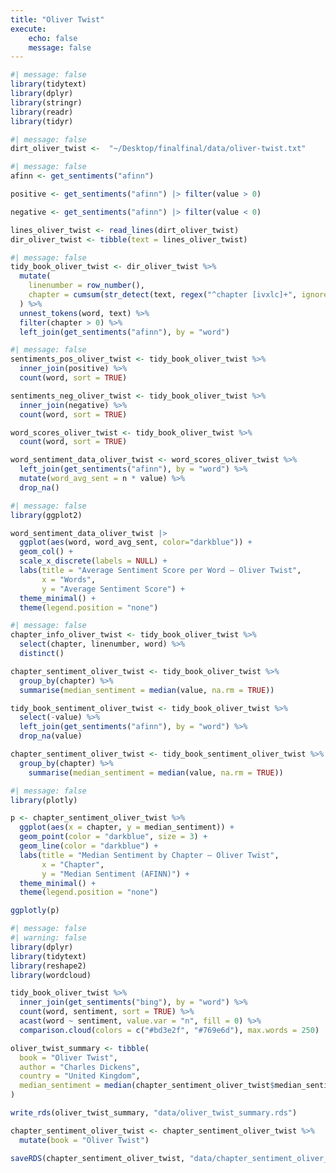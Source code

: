 ```yaml
---
title: "Oliver Twist"
execute:
    echo: false
    message: false
---
```


```r
#| message: false
library(tidytext)
library(dplyr)
library(stringr)
library(readr)
library(tidyr)
```
```r
#| message: false
dirt_oliver_twist <-  "~/Desktop/finalfinal/data/oliver-twist.txt"
```

```r
#| message: false
afinn <- get_sentiments("afinn")

positive <- get_sentiments("afinn") |> filter(value > 0)

negative <- get_sentiments("afinn") |> filter(value < 0)

lines_oliver_twist <- read_lines(dirt_oliver_twist) 
dir_oliver_twist <- tibble(text = lines_oliver_twist)
```

```r
#| message: false
tidy_book_oliver_twist <- dir_oliver_twist %>%
  mutate(
    linenumber = row_number(),
    chapter = cumsum(str_detect(text, regex("^chapter [ivxlc]+", ignore_case = TRUE)))
  ) %>%
  unnest_tokens(word, text) %>%
  filter(chapter > 0) %>%
  left_join(get_sentiments("afinn"), by = "word")
```

```r
#| message: false
sentiments_pos_oliver_twist <- tidy_book_oliver_twist %>%
  inner_join(positive) %>%
  count(word, sort = TRUE)

sentiments_neg_oliver_twist <- tidy_book_oliver_twist %>%
  inner_join(negative) %>%
  count(word, sort = TRUE)

word_scores_oliver_twist <- tidy_book_oliver_twist %>%
  count(word, sort = TRUE)

word_sentiment_data_oliver_twist <- word_scores_oliver_twist %>%
  left_join(get_sentiments("afinn"), by = "word") %>%
  mutate(word_avg_sent = n * value) %>%
  drop_na()
```


```r
#| message: false
library(ggplot2)

word_sentiment_data_oliver_twist |> 
  ggplot(aes(word, word_avg_sent, color="darkblue")) + 
  geom_col() + 
  scale_x_discrete(labels = NULL) + 
  labs(title = "Average Sentiment Score per Word – Oliver Twist",
       x = "Words",
       y = "Average Sentiment Score") + 
  theme_minimal() + 
  theme(legend.position = "none")
```

```r
#| message: false
chapter_info_oliver_twist <- tidy_book_oliver_twist %>%
  select(chapter, linenumber, word) %>% 
  distinct()

chapter_sentiment_oliver_twist <- tidy_book_oliver_twist %>%
  group_by(chapter) %>%
  summarise(median_sentiment = median(value, na.rm = TRUE))

tidy_book_sentiment_oliver_twist <- tidy_book_oliver_twist %>%
  select(-value) %>%  
  left_join(get_sentiments("afinn"), by = "word") %>%
  drop_na(value)

chapter_sentiment_oliver_twist <- tidy_book_sentiment_oliver_twist %>%
  group_by(chapter) %>%
    summarise(median_sentiment = median(value, na.rm = TRUE))
```

```r
#| message: false
library(plotly)

p <- chapter_sentiment_oliver_twist %>%
  ggplot(aes(x = chapter, y = median_sentiment)) +
  geom_point(color = "darkblue", size = 3) +
  geom_line(color = "darkblue") +
  labs(title = "Median Sentiment by Chapter – Oliver Twist",
       x = "Chapter",
       y = "Median Sentiment (AFINN)") + 
  theme_minimal() +
  theme(legend.position = "none")

ggplotly(p)
```

```r
#| message: false
#| warning: false
library(dplyr)
library(tidytext)
library(reshape2)
library(wordcloud)

tidy_book_oliver_twist %>%
  inner_join(get_sentiments("bing"), by = "word") %>%
  count(word, sentiment, sort = TRUE) %>%
  acast(word ~ sentiment, value.var = "n", fill = 0) %>%
  comparison.cloud(colors = c("#bd3e2f", "#769e6d"), max.words = 250)
```

```r
oliver_twist_summary <- tibble(
  book = "Oliver Twist",
  author = "Charles Dickens",
  country = "United Kingdom",
  median_sentiment = median(chapter_sentiment_oliver_twist$median_sentiment, na.rm = TRUE)
)

write_rds(oliver_twist_summary, "data/oliver_twist_summary.rds")
```

```r
chapter_sentiment_oliver_twist <- chapter_sentiment_oliver_twist %>%
  mutate(book = "Oliver Twist")

saveRDS(chapter_sentiment_oliver_twist, "data/chapter_sentiment_oliver_twist.rds")
```


